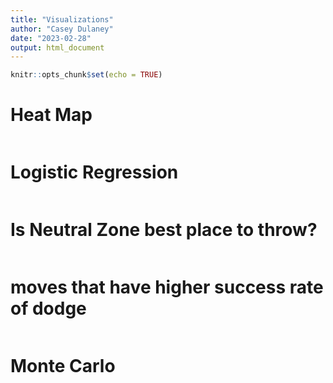 ```yaml
---
title: "Visualizations"
author: "Casey Dulaney"
date: "2023-02-28"
output: html_document
---
```


```r
knitr::opts_chunk$set(echo = TRUE)
```


# Heat Map
```r

```


# Logistic Regression
```r

```


# Is Neutral Zone best place to throw?
```r

```



# moves that have higher success rate of dodge
```r

```


# Monte Carlo 
```r

```


